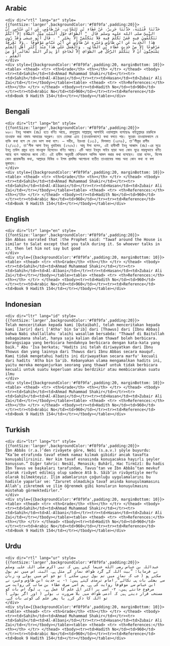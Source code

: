 ## Arabic


    <div dir="rtl" lang="ar" style={{fontSize:'larger',backgroundColor:'#f8f9fa',padding:20}}>
    حَدَّثَنَا قُتَيْبَةُ، حَدَّثَنَا جَرِيرٌ، عَنْ عَطَاءِ بْنِ السَّائِبِ، عَنْ طَاوُسٍ، عَنِ ابْنِ عَبَّاسٍ، أَنَّ النَّبِيَّ صلى الله عليه وسلم قَالَ ‏ "‏ الطَّوَافُ حَوْلَ الْبَيْتِ مِثْلُ الصَّلاَةِ إِلاَّ أَنَّكُمْ تَتَكَلَّمُونَ فِيهِ فَمَنْ تَكَلَّمَ فِيهِ فَلاَ يَتَكَلَّمَنَّ إِلاَّ بِخَيْرٍ ‏"‏ ‏.‏ قَالَ أَبُو عِيسَى وَقَدْ رُوِي هَذَا الْحَدِيثُ عَنِ ابْنِ طَاوُسٍ وَغَيْرِهِ عَنْ طَاوُسٍ عَنِ ابْنِ عَبَّاسٍ مَوْقُوفًا ‏.‏ وَلاَ نَعْرِفُهُ مَرْفُوعًا إِلاَّ مِنْ حَدِيثِ عَطَاءِ بْنِ السَّائِبِ ‏.‏ وَالْعَمَلُ عَلَى هَذَا عِنْدَ أَكْثَرِ أَهْلِ الْعِلْمِ يَسْتَحِبُّونَ أَنْ لاَ يَتَكَلَّمَ الرَّجُلُ فِي الطَّوَافِ إِلاَّ لَحَاجَةٍ أَوْ بِذِكْرِ اللَّهِ تَعَالَى أَوْ مِنَ الْعِلْمِ ‏.‏
    </div>
    <div style={{backgroundColor:'#f8f9fa',padding:20, marginBottom: 10}}><table> <thead> <tr> <th>Grade</th> <th></th> </tr> </thead> <tbody> <tr><td>Sahih</td><td>Ahmad Muhammad Shakir</td></tr><tr><td>Sahih</td><td>Al-Albani</td></tr><tr><td>Hasan</td><td>Zubair Ali Zai</td></tr></tbody></table><table> <thead> <tr> <th>References:</th> <th></th> </tr> </thead> <tbody><tr><td>Hadith No</td><td>960</td></tr><tr><td>Arabic No</td><td>960</td></tr><tr><td>Reference</td><td>Book 9 Hadith 154</td></tr></tbody></table></div>

## Bengali


    <div dir="ltr" lang="bn" style={{fontSize:'larger',backgroundColor:'#f8f9fa',padding:20}}>
    ৯৬০। ইবনু আব্বাস (রাঃ) হতে বর্ণিত আছে, রাসূলুল্লাহ সাল্লাল্লাহু আলাইহি ওয়াসাল্লাম বলেছেনঃ বাইতুল্লাহর চারদিকে তাওয়াফ করা নামায আদায়ের অনুরূপ। তবে তোমরা এতে (তাওয়াফকালে) কথা বলতে পার। সুতরাং তাওয়াফকালে যে ব্যক্তি কথা বলে সে যেন ভাল কথা বলে। — সহীহ, ইরওয়া (১২১), মিশকাত (২৫৭৬), তা’লীকুর রাগীব (২/১২১), তা’লীক আলা ইবনু খুযাইমাহ (২৭৩৯)। আবু ঈসা বলেন, এই হাদীসটি ইবনু আব্বাস (রাঃ)-এর সূত্রে ইবনু তাউস প্রমুখ হতে মাওকুফ হিসেবেও বর্ণিত আছে। এটি আতা ইবনুস সাইব ছাড়া অন্য কোন সুত্রে মারফুভাবে বর্ণিত আছে বলে আমাদের জানা নেই। এই হাদীস অনুযায়ী বেশিরভাগ আলিম আমল করার কথা বলেছেন। তারা বলেন, বিশেষ কোন প্রয়োজনীয় কথা, আল্লাহর যিকির ও ইলম প্রসঙ্গিয় আলোচনা ব্যতীত তাওয়াফের সময় অন্য কোন কথা না বলা মুস্তাহাব।
    </div>
    <div style={{backgroundColor:'#f8f9fa',padding:20, marginBottom: 10}}><table> <thead> <tr> <th>Grade</th> <th></th> </tr> </thead> <tbody> <tr><td>Sahih</td><td>Ahmad Muhammad Shakir</td></tr><tr><td>Sahih</td><td>Al-Albani</td></tr><tr><td>Hasan</td><td>Zubair Ali Zai</td></tr></tbody></table><table> <thead> <tr> <th>References:</th> <th></th> </tr> </thead> <tbody><tr><td>Hadith No</td><td>960</td></tr><tr><td>Arabic No</td><td>960</td></tr><tr><td>Reference</td><td>Book 9 Hadith 154</td></tr></tbody></table></div>

## English


    <div dir="ltr" lang="en" style={{fontSize:'larger',backgroundColor:'#f8f9fa',padding:20}}>
    Ibn Abbas narrated that :the Prophet said: "Tawaf around the House is similar to Salat except that you talk during it. So whoever talks in it, then let him not say but good
    </div>
    <div style={{backgroundColor:'#f8f9fa',padding:20, marginBottom: 10}}><table> <thead> <tr> <th>Grade</th> <th></th> </tr> </thead> <tbody> <tr><td>Sahih</td><td>Ahmad Muhammad Shakir</td></tr><tr><td>Sahih</td><td>Al-Albani</td></tr><tr><td>Hasan</td><td>Zubair Ali Zai</td></tr></tbody></table><table> <thead> <tr> <th>References:</th> <th></th> </tr> </thead> <tbody><tr><td>Hadith No</td><td>960</td></tr><tr><td>Arabic No</td><td>960</td></tr><tr><td>Reference</td><td>Book 9 Hadith 154</td></tr></tbody></table></div>

## Indonesian


    <div dir="ltr" lang="id" style={{fontSize:'larger',backgroundColor:'#f8f9fa',padding:20}}>
    Telah menceritakan kepada kami [Qutaibah], telah menceritakan kepada kami [Jarir] dari ['Atha' bin Sa'ib] dari [Thawus] dari [Ibnu Abbas] bahwa Nabi shallallahu 'alaihi wasallam bersabda: "Thawaf di Baitullah sebagaimana shalat, hanya saja kalian dalam thawaf boleh berbicara. Barangsiapa yang berbicara hendaknya berbicara dengan kata-kata yang baik." Abu 'Isa berkata; "Hadits ini telah diriwayatkan dari Ibnu Thowus dan yang lainnya dari Thowus dari Ibnu Abbas secara mauquf. Kami tidak mengetahui hadits ini diriwayatkan secara marfu' kecuali dari hadits 'Atha bin Sa'ib. Kebanyakan ulama mengamalkan hadits ini, yaitu mereka menganjurkan seorang yang thawaf untuk tidak berbicara kecuali untuk suatu keperluan atau berdzikir atau membicarakan suatu ilmu
    </div>
    <div style={{backgroundColor:'#f8f9fa',padding:20, marginBottom: 10}}><table> <thead> <tr> <th>Grade</th> <th></th> </tr> </thead> <tbody> <tr><td>Sahih</td><td>Ahmad Muhammad Shakir</td></tr><tr><td>Sahih</td><td>Al-Albani</td></tr><tr><td>Hasan</td><td>Zubair Ali Zai</td></tr></tbody></table><table> <thead> <tr> <th>References:</th> <th></th> </tr> </thead> <tbody><tr><td>Hadith No</td><td>960</td></tr><tr><td>Arabic No</td><td>960</td></tr><tr><td>Reference</td><td>Book 9 Hadith 154</td></tr></tbody></table></div>

## Turkish


    <div dir="ltr" lang="tr" style={{fontSize:'larger',backgroundColor:'#f8f9fa',padding:20}}>
    İbn Abbâs (r.a.)’den rivâyete göre, Nebi (s.a.v.) şöyle buyurdu: “Ka’be etrafında tavaf etmek namaz kılmak gibidir ancak tavafta konuşabilirsiniz. Her kim tavaf esnasında konuşacaksa hayırlı şeyler konuşsun.” Diğer tahric: Nesâî, Menasik; Buhârî, Hac Tirmîzî: Bu hadis İbn Tavus ve başkaları tarafından, Tavus’tan ve İbn Abbâs’tan mevkuf olarak rivâyet edilmiş olup sadece Atâ b. Sâib’in rivâyetiyle merfu olarak bilmekteyiz. İlim adamlarının çoğunluğu uygulamalarını bu hadisle yaparlar ve: “Zaruret olmadıkça tavaf anında konuşulmamasını Allah’ı zikretmek ve ilim öğrenmek gibi konuların konuşulmasını müstehab görmektedirler.”
    </div>
    <div style={{backgroundColor:'#f8f9fa',padding:20, marginBottom: 10}}><table> <thead> <tr> <th>Grade</th> <th></th> </tr> </thead> <tbody> <tr><td>Sahih</td><td>Ahmad Muhammad Shakir</td></tr><tr><td>Sahih</td><td>Al-Albani</td></tr><tr><td>Hasan</td><td>Zubair Ali Zai</td></tr></tbody></table><table> <thead> <tr> <th>References:</th> <th></th> </tr> </thead> <tbody><tr><td>Hadith No</td><td>960</td></tr><tr><td>Arabic No</td><td>960</td></tr><tr><td>Reference</td><td>Book 9 Hadith 154</td></tr></tbody></table></div>

## Urdu


    <div dir="rtl" lang="ur" style={{fontSize:'larger',backgroundColor:'#f8f9fa',padding:20}}>
    عبداللہ بن عباس رضی الله عنہما کہتے ہیں کہ نبی اکرم صلی اللہ علیہ وسلم نے فرمایا: ”بیت اللہ کے گرد طواف نماز کے مثل ہے۔ البتہ اس میں تم بول سکتے ہو ( جب کہ نماز میں تم بول نہیں سکتے ) تو جو اس میں بولے وہ زبان سے بھلی بات ہی نکالے“۔ امام ترمذی کہتے ہیں: ۱- یہ حدیث ابن طاؤس وغیرہ نے ابن عباس سے موقوفاً روایت کی ہے۔ ہم اسے صرف عطاء بن سائب کی روایت سے مرفوع جانتے ہیں، ۲- اسی پر اکثر اہل علم کا عمل ہے، یہ لوگ اس بات کو مستحب قرار دیتے ہیں کہ آدمی طواف میں بلا ضرورت نہ بولے ( اور اگر بولے ) تو اللہ کا ذکر کرے یا پھر علم کی کوئی بات کہے۔
    </div>
    <div style={{backgroundColor:'#f8f9fa',padding:20, marginBottom: 10}}><table> <thead> <tr> <th>Grade</th> <th></th> </tr> </thead> <tbody> <tr><td>Sahih</td><td>Ahmad Muhammad Shakir</td></tr><tr><td>Sahih</td><td>Al-Albani</td></tr><tr><td>Hasan</td><td>Zubair Ali Zai</td></tr></tbody></table><table> <thead> <tr> <th>References:</th> <th></th> </tr> </thead> <tbody><tr><td>Hadith No</td><td>960</td></tr><tr><td>Arabic No</td><td>960</td></tr><tr><td>Reference</td><td>Book 9 Hadith 154</td></tr></tbody></table></div>